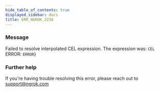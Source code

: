 ```yaml
---
hide_table_of_contents: true
displayed_sidebar: docs
title: ERR_NGROK_2238
---
```




### Message

Failed to resolve interpolated CEL expression. The expression was: `CEL`
ERROR: `ERROR`}

<ErrorDetails error="err_ngrok_2238" />

### Further help

If you're having trouble resolving this error, please reach out to [support@ngrok.com](mailto:support@ngrok.com?subject=Help%20with%20ERR_NGROK_2238)
